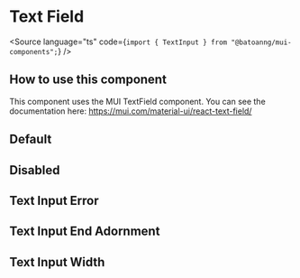 
<Meta of={TextInputStories} />

# Text Field

<Source language="ts" code={`import { TextInput } from "@batoanng/mui-components";`} />

## How to use this component

This component uses the MUI TextField component.
You can see the documentation here: https://mui.com/material-ui/react-text-field/

## Default

<Canvas of={TextInputStories.Default} />

## Disabled

<Canvas of={TextInputStories.Disabled} />

## Text Input Error

<Canvas of={TextInputStories.TextInputError} />

## Text Input End Adornment

<Canvas of={TextInputStories.TextInputAdornments} />

## Text Input Width

<Canvas of={TextInputStories.TextInputWidth} />
